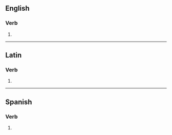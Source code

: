 ==English==

===Verb===
{{head|en|verb form}}

# {{en-third-person singular of|delude}}

----

==Latin==

===Verb===
{{la-verb-form|dēlūdēs}}

# {{inflection of|dēlūdō||2|s|futr|actv|indc|lang=la}}

----

==Spanish==

===Verb===
{{head|es|verb form}}

# {{es-verb form of|deludir|ending=-ir|mood=indicative|tense=present|number=s|person=2|formal=n}}